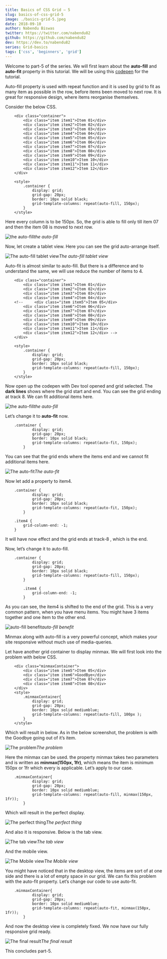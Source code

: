 ```yaml
---
title: Basics of CSS Grid — 5
slug: basics-of-css-grid-5
image: ./basics-grid-5.jpeg
date: 2018-09-10
author: Nabendu Biswas
twitter: https://twitter.com/nabendu82
github: https://github.com/nabendu82
dev: https://dev.to/nabendu82
series: Grid-basics
tags: ['css', 'beginners', 'grid']
---
```

Welcome to part-5 of the series. We will first learn about the **auto-fill** and **auto-fit** property in this tutorial. We will be using this [codepen](https://codepen.io/nabendu82/full/MqOZjo/) for the tutorial.

Auto-fill property is used with repeat function and it is used by grid to fit as many item as possible in the row, before items been moved to next row. It is great for responsive design, where items reorganise themselves.

Consider the below CSS.
```
    <div class="container">
        <div class="item item1">Item 01</div>
        <div class="item item2">Item 02</div>
        <div class="item item3">Item 03</div>
        <div class="item item4">Item 04</div>
        <div class="item item5">Item 05</div>
        <div class="item item6">Item 06</div>
        <div class="item item7">Item 07</div>
        <div class="item item8">Item 08</div>
        <div class="item item9">Item 09</div>
        <div class="item item10">Item 10</div>
        <div class="item item11">Item 11</div>
        <div class="item item12">Item 12</div>
    </div>

    <style>
        .container {
            display: grid;
            grid-gap: 20px;
            border: 10px solid black;
            grid-template-columns: repeat(auto-fill, 150px);
        }
    </style>
```
Here every column is to be 150px. So, the grid is able to fill only till item 07 and then the item 08 is moved to next row.

![the auto-fill](https://cdn-images-1.medium.com/max/5760/1*F1JPPjW7CvDnSJY8Scy0Lw.png)*the auto-fill*

Now, let create a tablet view. Here you can see the grid auto-arrange itself.

![The auto-fill tablet view](https://cdn-images-1.medium.com/max/3144/1*8muXCJfNJg6-Vd6bNazPmg.png)*The auto-fill tablet view*

Auto-fit is almost similar to auto-fill. But there is a difference and to understand the same, we will use reduce the number of items to 4.
```
    <div class="container">
        <div class="item item1">Item 01</div>
        <div class="item item2">Item 02</div>
        <div class="item item3">Item 03</div>
        <div class="item item4">Item 04</div>
    <!--     <div class="item item5">Item 05</div>
        <div class="item item6">Item 06</div>
        <div class="item item7">Item 07</div>
        <div class="item item8">Item 08</div>
        <div class="item item9">Item 09</div>
        <div class="item item10">Item 10</div>
        <div class="item item11">Item 11</div>
        <div class="item item12">Item 12</div> -->
    </div>

    <style>
        .container {
            display: grid;
            grid-gap: 20px;
            border: 10px solid black;
            grid-template-columns: repeat(auto-fill, 150px);
        }
    </style>
```
Now open up the codepen with Dev tool opened and grid selected. The **dark lines** shows where the grid start and end. You can see the grid ending at track 8. We can fit additional items here.

![the auto-fill](https://cdn-images-1.medium.com/max/5760/1*QSS_4XGYsLrJ5YEpQm6oQw.png)*the auto-fill*

Let’s change it to **auto-fit** now.
```
    .container {
            display: grid;
            grid-gap: 20px;
            border: 10px solid black;
            grid-template-columns: repeat(auto-fit, 150px);
        }
```
You can see that the grid ends where the items end and we cannot fit additional items here.

![The auto-fit](https://cdn-images-1.medium.com/max/5760/1*pkGLYZT7auR97xGz92ARIw.png)*The auto-fit*

Now let add a property to item4.
```
    .container {
            display: grid;
            grid-gap: 20px;
            border: 10px solid black;
            grid-template-columns: repeat(auto-fit, 150px);
        }

    .item4 {
        grid-column-end: -1;
    }
```
It will have now effect and the grid ends at track-8 , which is the end.

Now, let’s change it to auto-fill.
```
    .container {
            display: grid;
            grid-gap: 20px;
            border: 10px solid black;
            grid-template-columns: repeat(auto-fill, 150px);
        }

        .item4 {
            grid-column-end: -1;
        }
```
As you can see, the item4 is shifted to the end of the grid. This is a very common pattern, when you have menu items. You might have 3 items together and one item to the other end.

![auto-fill benefit](https://cdn-images-1.medium.com/max/5760/1*a-gD_Bk12vgD-nyjiFrfkg.png)*auto-fill benefit*

Minmax along with auto-fill is a very powerful concept, which makes your site responsive without much use of media-queries.

Let have another grid container to display minmax. We will first look into the problem with below CSS.
```
    <div class="minmaxContainer">
        <div class="item item5">Item 05</div>
        <div class="item item6">GoodBye</div>
        <div class="item item7">Item 07</div>
        <div class="item item8">Item 08</div>
    </div>
    <style>
        .minmaxContainer{
            display: grid;
            grid-gap: 20px;
            border: 10px solid mediumblue;
            grid-template-columns: repeat(auto-fill, 100px );
        }
    </style>
```
Which will result in below. As in the below screenshot, the problem is with the Goodbye going out of it’s item.

![The problem](https://cdn-images-1.medium.com/max/5760/1*TXFdA0gMH2ChPqD-J27e_w.png)*The problem*

Here the minmax can be used. the property minmax takes two parameters and is written as **minmax(150px, 1fr)**, which means the item is minimum 150px or 1fr which every is applicable. Let’s apply to our case.
```
    .minmaxContainer{
            display: grid;
            grid-gap: 20px;
            border: 10px solid mediumblue;
            grid-template-columns: repeat(auto-fill, minmax(150px, 1fr));
        }
```
Which will result in the perfect display.

![The perfect thing](https://cdn-images-1.medium.com/max/5760/1*NiS3Y37UUpyZLMrHaZge4w.png)*The perfect thing*

And also it is responsive. Below is the tab view.

![The tab view](https://cdn-images-1.medium.com/max/3252/1*GkcwVhVyTalq1Rj4rgdHgg.png)*The tab view*

And the mobile view.

![The Mobile view](https://cdn-images-1.medium.com/max/2000/1*nkzvaraRa3Lfwr6d018Qew.png)*The Mobile view*

You might have noticed that in the desktop view, the items are sort of at one side and there is a lot of empty space in our grid.
We can fix this problem with the auto-fit property. Let’s change our code to use auto-fit.
```
    .minmaxContainer{
            display: grid;
            grid-gap: 20px;
            border: 10px solid mediumblue;
            grid-template-columns: repeat(auto-fit, minmax(150px, 1fr));
        }
```
And now the desktop view is completely fixed. We now have our fully responsive grid ready.

![The final result](https://cdn-images-1.medium.com/max/5760/1*k8JJSjU9No07FMKbh-v0Og.png)*The final result*

This concludes part-5.
